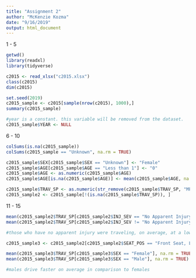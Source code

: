 ```yaml
---
title: "Assignment 2"
author: "McKenzie Kozma"
date: "9/16/2019"
output: html_document
---
```


1 - 5

```r
getwd()
library(readxl)
library(tidyverse)

c2015 <- read_xlsx("c2015.xlsx")
class(c2015)
dim(c2015)

set.seed(2019)
c2015_sample <- c2015[sample(nrow(c2015), 1000),]
summary(c2015_sample)

#year is a constant. this variable will be removed from the dataset. 
c2015_sample$YEAR <- NULL
```

6 - 10
```r

colSums(is.na(c2015_sample))
colSums(c2015_sample == "Unknown", na.rm = TRUE)

c2015_sample$SEX[c2015_sample$SEX == "Unknown"] <- "Female"
c2015_sample$AGE[c2015_sample$AGE == "Less than 1"] <- "0"
c2015_sample$AGE <- as.numeric(c2015_sample$AGE)
c2015_sample$AGE[is.na(c2015_sample$AGE)] <- mean(c2015_sample$AGE, na.rm = TRUE)

c2015_sample$TRAV_SP <- as.numeric(str_remove(c2015_sample$TRAV_SP, "MPH"))
c2015_sample2 <- c2015_sample[!(is.na(c2015_sample$TRAV_SP)), ]
```


11 - 15
```r
mean(c2015_sample2$TRAV_SP[c2015_sample2$INJ_SEV == "No Apparent Injury (O)"], na.rm = TRUE)
mean(c2015_sample2$TRAV_SP[c2015_sample2$INJ_SEV != "No Apparent Injury (O)"], na.rm = TRUE)

#those who have no apparent injury were traveling, on average, at a lower speed

c2015_sample3 <- c2015_sample2[c2015_sample2$SEAT_POS == "Front Seat, Left Side", ]

mean(c2015_sample3$TRAV_SP[c2015_sample3$SEX == "Female"], na.rm = TRUE)
mean(c2015_sample3$TRAV_SP[c2015_sample3$SEX == "Male"], na.rm = TRUE)

#males drive faster on average in comparison to females


```

